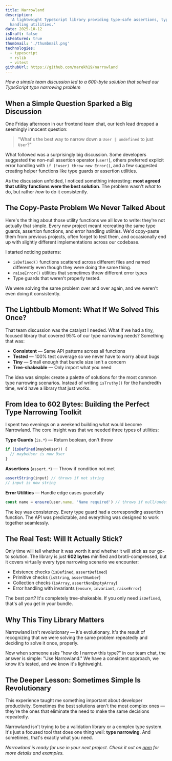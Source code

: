 ```yaml
---
title: Narrowland
description:
  'A lightweight TypeScript library providing type-safe assertions, type guards, and error
  handling utilities.'
date: 2025-10-12
isDraft: false
isFeatured: true
thumbnail: './thumbnail.png'
technologies:
  - typescript
  - rslib
  - vitest
githubUrl: https://github.com/marekh19/narrowland
---
```


_How a simple team discussion led to a 600-byte solution that solved our TypeScript type
narrowing problem_

## When a Simple Question Sparked a Big Discussion

One Friday afternoon in our frontend team chat, our tech lead dropped a seemingly innocent
question:

> "What's the best way to narrow down a `User | undefined` to just `User`?"

What followed was a surprisingly big discussion. Some developers suggested the non-null
assertion operator (`user!`), others preferred explicit error handling with
`if (!user) throw new Error()`, and a few suggested creating helper functions like type
guards or assertion utilities.

As the discussion unfolded, I noticed something interesting: **most agreed that utility
functions were the best solution**. The problem wasn't _what_ to do, but rather _how_ to
do it consistently.

## The Copy-Paste Problem We Never Talked About

Here's the thing about those utility functions we all love to write: they're not actually
that simple. Every new project meant recreating the same type guards, assertion functions,
and error handling utilities. We'd copy-paste them from previous projects, often forget to
test them, and occasionally end up with slightly different implementations across our
codebase.

I started noticing patterns:

- `isDefined()` functions scattered across different files and named differently even
  though they were doing the same thing.
- `raiseError()` utilities that sometimes threw different error types
- Type guards that weren't properly tested.

We were solving the same problem over and over again, and we weren't even doing it
consistently.

## The Lightbulb Moment: What If We Solved This Once?

That team discussion was the catalyst I needed. What if we had a tiny, focused library
that covered 95% of our type narrowing needs? Something that was:

- **Consistent** — Same API patterns across all functions
- **Tested** — 100% test coverage so we never have to worry about bugs
- **Tiny** — Small enough that bundle size isn't a concern
- **Tree-shakeable** — Only import what you need

The idea was simple: create a palette of solutions for the most common type narrowing
scenarios. Instead of writing `isTruthy()` for the hundredth time, we'd have a library
that just works.

## From Idea to 602 Bytes: Building the Perfect Type Narrowing Toolkit

I spent two evenings on a weekend building what would become Narrowland. The core insight
was that we needed three types of utilities:

**Type Guards** (`is.*`) — Return boolean, don't throw

```typescript
if (isDefined(maybeUser)) {
  // maybeUser is now User
}
```

**Assertions** (`assert.*`) — Throw if condition not met

```typescript
assertString(input) // throws if not string
// input is now string
```

**Error Utilities** — Handle edge cases gracefully

```typescript
const name = ensure(user.name, 'Name required') // throws if null/undefined
```

The key was consistency. Every type guard had a corresponding assertion function. The API
was predictable, and everything was designed to work together seamlessly.

## The Real Test: Will It Actually Stick?

Only time will tell whether it was worth it and whether it will stick as our go-to
solution. The library is just **602 bytes** minified and brotli-compressed, but it covers
virtually every type narrowing scenario we encounter:

- Existence checks (`isDefined`, `assertDefined`)
- Primitive checks (`isString`, `assertNumber`)
- Collection checks (`isArray`, `assertNonEmptyArray`)
- Error handling with invariants (`ensure`, `invariant`, `raiseError`)

The best part? It's completely tree-shakeable. If you only need `isDefined`, that's all
you get in your bundle.

## Why This Tiny Library Matters

Narrowland isn't revolutionary — it's evolutionary. It's the result of recognizing that we
were solving the same problem repeatedly and deciding to solve it once, properly.

Now when someone asks "how do I narrow this type?" in our team chat, the answer is simple:
"Use Narrowland." We have a consistent approach, we know it's tested, and we know it's
lightweight.

## The Deeper Lesson: Sometimes Simple Is Revolutionary

This experience taught me something important about developer productivity. Sometimes the
best solutions aren't the most complex ones — they're the ones that eliminate the need to
make the same decisions repeatedly.

Narrowland isn't trying to be a validation library or a complex type system. It's just a
focused tool that does one thing well: **type narrowing**. And sometimes, that's exactly
what you need.

_Narrowland is ready for use in your next project. Check it out on
[npm](https://www.npmjs.com/package/narrowland) for more details and examples._
